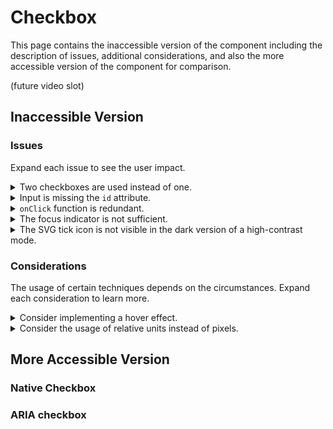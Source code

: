 

# Checkbox

This page contains the inaccessible version of the component including the description of issues, additional considerations, and also the more accessible version of the component for comparison.

(future video slot)

## Inaccessible Version

<PreviewWrapper title="Inaccessible checkbox" codeHref="https://codesandbox.io/s/inaccessible-checkbox-78h12u">
  <Checkbox />
</PreviewWrapper>

### Issues

Expand each issue to see the user impact.

<details>
  <summary>
    <span>Two checkboxes are used instead of one.</span>
  </summary>
  A custom checkbox can be created either by using a visually hidden native checkbox or using ARIA and JavaScript. But only one of these approaches should be used.
  <br /><br />
  When using the native checkbox, no JavaScript or ARIA (such as <code>aria-checked</code>) is needed because the checkbox is just hidden behind the box but still focusable and interactive, therefore its functionality is still available. When the state needs to be controlled for example in a React application, then utilize the <code>checked</code> attribute.
  <br /><br />
  When using ARIA with JavaScript, the element must have:

  <ul>
    <li><code>role=&quot;checkbox&quot;</code> for assistive technologies to treat it like a checkbox</li>
    <li><code>tabindex=&quot;0&quot;</code> to be focusable</li>
    <li><code>aria-checked</code> to represent the state</li>
    <li><code>click</code> and <code>keydown</code> (Space character) events to be interactive</li>
  </ul>
</details>
<details>
  <summary>
    <span>Input is missing the <code>id</code> attribute.</span>
  </summary>
  The <code>for</code> attribute of a <code>&lt;label&gt;</code> element expects an ID of an input field to provide an <a href="/docs/wcag-documents/glossary-of-terms#accessible-name">accessible name</a> and also make the label itself clickable. The input, however, uses only the <code>name</code> attribute, which does not create the relationship. The ID must be present on the input, otherwise, users of assistive technologies, such as <a href="/docs/wcag-documents/glossary-of-terms#screen-reader">screen readers</a>, would not know the checkbox label.
</details>
<details>
  <summary>
    <span><code>onClick</code> function is redundant.</span>
  </summary>
  When a <code>&lt;label&gt;</code> is connected to the input field with ID, then it becomes clickable automatically and controls the state of the checkbox.
  <br /><br />
  When the checkbox is made with ARIA, the accessible name is computed from the contents of the <code>&lt;div role=&quot;checkbox&quot;&gt;
  </code>.
</details>
<details>
  <summary>
    <span>The focus indicator is not sufficient.</span>
  </summary>
  Changing the one-pixel wide input border to a grey color on focus is almost invisible indicator in this case.
</details>
<details>
  <summary>
    <span>The SVG tick icon is not visible in the dark version of a high-contrast mode.</span>
  </summary>
  All sighted users must see the tick icon to identify whether the checkbox is checked or not.
</details>

### Considerations

The usage of certain techniques depends on the circumstances. Expand each consideration to learn more.

<details>
  <summary>
    <span>Consider implementing a hover effect.</span>
  </summary>
  It is easier for sighted mouse users to perceive that checkboxes with labels are interactive when the user interface reacts to the hover effect. Changing the background color or border is usually a good indicator.
</details>
<details>
  <summary>
    <span>Consider the usage of relative units instead of pixels.</span>
  </summary>
  While not needed for conformance, if users change their text size, the checkbox size does not change. It might be also hard for users to select or find a small checkbox when the text size is very large. By using relative units instead of pixels, the size of the checkbox will adapt to the text size.
</details>

## More Accessible Version

### Native Checkbox

<PreviewWrapper title="More accessible native checkbox" codeHref="https://codesandbox.io/s/accessible-checkbox-lc0ytb">
  <AccessibleCheckbox />
</PreviewWrapper>

### ARIA checkbox

<PreviewWrapper title="More accessible ARIA checkbox" codeHref="https://codesandbox.io/s/accessible-aria-checkbox-kjmbkh">
  <AccessibleAriaCheckbox />
</PreviewWrapper>
